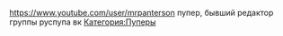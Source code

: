 {{Инфобокс для пуперов
|title2=Lindenov
|другие_ники=Пример
|image3=[[Файл:Lindenov.jpg|left]]
|caption3=Пример
|сферы_творчества=Пример
|год_начала=Пример
|image4=Пример
|caption4=Пример
|имя_фамилия=Пример
|дата_рождения=Пример
|место_проживания=Пример
|ссылки=Пример
}}
https://www.youtube.com/user/mrpanterson
пупер, бывший редактор группы руспупа вк
[[Категория:Пуперы]]